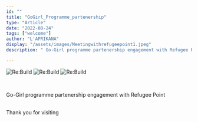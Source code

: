```yaml
---
id: ""
title: "GoGirl_Programme_partenership"
type: "Article"
date: "2022-08-24"
tags: ["welcome"]
author: "L'AFRIKANA"
display: "/assets/images/Meetingwithrefugeepoint1.jpeg"
description: " Go-Girl programme partenership engagement with Refugee Point"

---
```

![Re:Build](/assets/images/Meetingwithrefugeepoint1.jpeg)
![Re:Build](/assets/images/Meetingwithrefugeepoint1.jpeg)
![Re:Build](/assets/images/Meetingwithrefugeepoint1.jpeg)

<br/>

Go-Girl programme partenership engagement with Refugee Point

<br/>
Thank you for visiting
